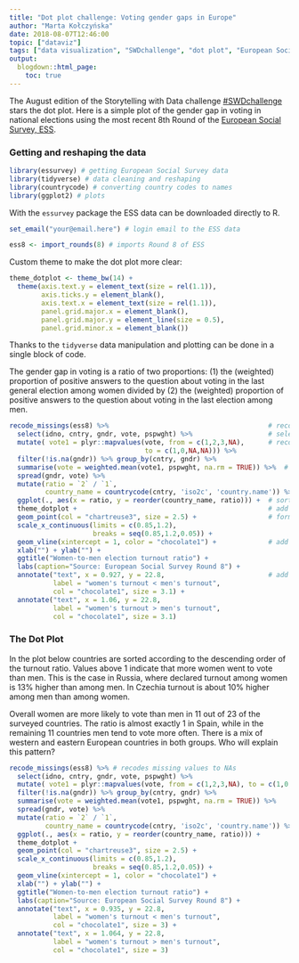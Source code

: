 ```yaml
---
title: "Dot plot challenge: Voting gender gaps in Europe"
author: "Marta Kołczyńska"
date: 2018-08-07T12:46:00
topic: ["dataviz"]
tags: ["data visualization", "SWDchallenge", "dot plot", "European Social Survey", "political inequality"]
output: 
  blogdown::html_page:
    toc: true
---
```


The August edition of the Storytelling with Data challenge [#SWDchallenge](http://www.storytellingwithdata.com/swdchallenge/) stars the dot plot. Here is a simple plot of the gender gap in voting in national elections using the most recent 8th Round of the [European Social Survey, ESS](http://www.europeansocialsurvey.org/).

### Getting and reshaping the data

```r
library(essurvey) # getting European Social Survey data
library(tidyverse) # data cleaning and reshaping
library(countrycode) # converting country codes to names
library(ggplot2) # plots
```

With the `essurvey` package the ESS data can be downloaded directly to R.

```r
set_email("your@email.here") # login email to the ESS data
```
```r
ess8 <- import_rounds(8) # imports Round 8 of ESS

```

Custom theme to make the dot plot more clear:

```r
theme_dotplot <- theme_bw(14) +
  theme(axis.text.y = element_text(size = rel(1.1)),
        axis.ticks.y = element_blank(),
        axis.text.x = element_text(size = rel(1.1)),
        panel.grid.major.x = element_blank(),
        panel.grid.major.y = element_line(size = 0.5),
        panel.grid.minor.x = element_blank())
```

Thanks to the `tidyverse` data manipulation and plotting can be done in a single block of code.

The gender gap in voting is a ratio of two proportions: (1) the (weighted) proportion of positive answers to the question about voting in the last general election among women divided by (2) the (weighted) proportion of positive answers to the question about voting in the last election among men.

```r
recode_missings(ess8) %>%                                        # recode missing values to NAs
  select(idno, cntry, gndr, vote, pspwght) %>%                   # select the needed variables
  mutate( vote1 = plyr::mapvalues(vote, from = c(1,2,3,NA),      # recode "not eligible" to NA
                                  to = c(1,0,NA,NA))) %>%
  filter(!is.na(gndr)) %>% group_by(cntry, gndr) %>%
  summarise(vote = weighted.mean(vote1, pspwght, na.rm = TRUE)) %>%  # weighted mean
  spread(gndr, vote) %>%
  mutate(ratio = `2` / `1`,
         country_name = countrycode(cntry, 'iso2c', 'country.name')) %>%
  ggplot(., aes(x = ratio, y = reorder(country_name, ratio))) +  # sort country name by ratio
  theme_dotplot +                                                # add custom theme
  geom_point(col = "chartreuse3", size = 2.5) +                  # format dots
  scale_x_continuous(limits = c(0.85,1.2),
                     breaks = seq(0.85,1.2,0.05)) +
  geom_vline(xintercept = 1, color = "chocolate1") +             # add vertical line at 1
  xlab("") + ylab("") +
  ggtitle("Women-to-men election turnout ratio") + 
  labs(caption="Source: European Social Survey Round 8") + 
  annotate("text", x = 0.927, y = 22.8,                          # add custom text
           label = "women's turnout < men's turnout", 
           col = "chocolate1", size = 3.1) + 
  annotate("text", x = 1.06, y = 22.8, 
           label = "women's turnout > men's turnout", 
           col = "chocolate1", size = 3.1)
```

### The Dot Plot

In the plot below countries are sorted according to the descending order of the turnout ratio.
Values above 1 indicate that more women went to vote than men. This is the case in Russia, where declared turnout among women is 13% higher than among men. In Czechia turnout is about 10% higher among men than among women. 

Overall women are more likely to vote than men in 11 out of 23 of the surveyed countries. The ratio is almost exactly 1 in Spain, while in the remaining 11 countries men tend to vote more often. There is a mix of western and eastern European countries in both groups. Who will explain this pattern?

```r
recode_missings(ess8) %>% # recodes missing values to NAs
  select(idno, cntry, gndr, vote, pspwght) %>%
  mutate( vote1 = plyr::mapvalues(vote, from = c(1,2,3,NA), to = c(1,0,NA,NA))) %>%
  filter(!is.na(gndr)) %>% group_by(cntry, gndr) %>%
  summarise(vote = weighted.mean(vote1, pspwght, na.rm = TRUE)) %>%
  spread(gndr, vote) %>%
  mutate(ratio = `2` / `1`,
         country_name = countrycode(cntry, 'iso2c', 'country.name')) %>%
  ggplot(., aes(x = ratio, y = reorder(country_name, ratio))) + 
  theme_dotplot +                                              
  geom_point(col = "chartreuse3", size = 2.5) + 
  scale_x_continuous(limits = c(0.85,1.2),
                     breaks = seq(0.85,1.2,0.05)) +
  geom_vline(xintercept = 1, color = "chocolate1") +
  xlab("") + ylab("") +
  ggtitle("Women-to-men election turnout ratio") + 
  labs(caption="Source: European Social Survey Round 8") + 
  annotate("text", x = 0.935, y = 22.8,  
           label = "women's turnout < men's turnout", 
           col = "chocolate1", size = 3) + 
  annotate("text", x = 1.064, y = 22.8, 
           label = "women's turnout > men's turnout", 
           col = "chocolate1", size = 3)
```

[^1]: The original question (B13) read: `Some people don’t vote nowadays for one reason or another. Did you vote in the last [country] national14 election in [month/year]?` with three response categories: `yes`, `no`, and `not eligible`. Those who responded with `not eligible` were excluded from the calculation.

